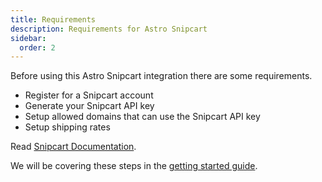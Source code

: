 ```yaml
---
title: Requirements
description: Requirements for Astro Snipcart
sidebar:
  order: 2
---
```


Before using this Astro Snipcart integration there are some requirements.

 * Register for a Snipcart account
 * Generate your Snipcart API key
 * Setup allowed domains that can use the Snipcart API key
 * Setup shipping rates

Read [Snipcart Documentation](https://docs.snipcart.com/v3/).

We will be covering these steps in the [getting started guide](/en/getting-started).